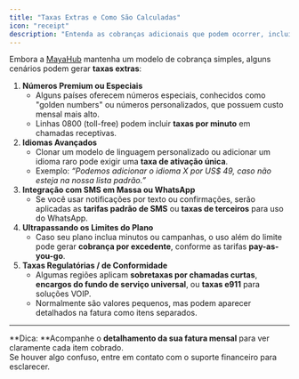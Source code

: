 ```yaml
---
title: "Taxas Extras e Como São Calculadas"
icon: "receipt"
description: "Entenda as cobranças adicionais que podem ocorrer, incluindo números premium, idiomas personalizados e encargos regulatórios"
---
```


Embora a [MayaHub](http://mayahub.online) mantenha um modelo de cobrança simples, alguns cenários podem gerar **taxas extras**:

1. **Números Premium ou Especiais**
   - Alguns países oferecem números especiais, conhecidos como "golden numbers" ou números personalizados, que possuem custo mensal mais alto.
   - Linhas 0800 (toll-free) podem incluir **taxas por minuto** em chamadas receptivas.
2. **Idiomas Avançados**
   - Clonar um modelo de linguagem personalizado ou adicionar um idioma raro pode exigir uma **taxa de ativação única**.
   - Exemplo: _“Podemos adicionar o idioma X por US\$ 49, caso não esteja na nossa lista padrão.”_
3. **Integração com SMS em Massa ou WhatsApp**
   - Se você usar notificações por texto ou confirmações, serão aplicadas as **tarifas padrão de SMS** ou **taxas de terceiros** para uso do WhatsApp.
4. **Ultrapassando os Limites do Plano**
   - Caso seu plano inclua minutos ou campanhas, o uso além do limite pode gerar **cobrança por excedente**, conforme as tarifas **pay-as-you-go**.
5. **Taxas Regulatórias / de Conformidade**
   - Algumas regiões aplicam **sobretaxas por chamadas curtas**, **encargos do fundo de serviço universal**, ou **taxas e911** para soluções VOIP.
   - Normalmente são valores pequenos, mas podem aparecer detalhados na fatura como itens separados.

---

**Dica: **Acompanhe o **detalhamento da sua fatura mensal** para ver claramente cada item cobrado.\
Se houver algo confuso, entre em contato com o suporte financeiro para esclarecer.